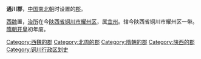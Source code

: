'''通川郡'''，[[中国|中国]][[南北朝|南北朝]]时设置的[[郡|郡]]。

[[西魏|西魏]]置，[[治所|治所]]在今[[陕西省|陕西省]][[铜川市|铜川市]][[耀州区|耀州区]]，属[[宜州_(西魏)|宜州]]。辖今陕西省铜川市耀州区一带。[[隋朝|隋朝]][[开皇|开皇]]初年废。

{{陕西行政区划小作品}}
{{DEFAULTSORT:T}}
[[Category:西魏的郡|Category:西魏的郡]]
[[Category:北周的郡|Category:北周的郡]]
[[Category:隋朝的郡|Category:隋朝的郡]]
[[Category:陕西的郡|Category:陕西的郡]]
[[Category:铜川行政区划史|Category:铜川行政区划史]]